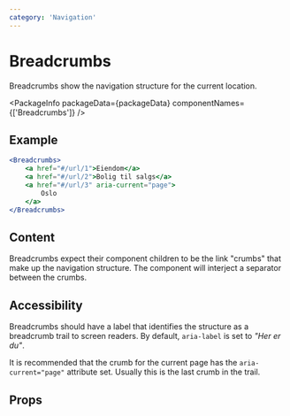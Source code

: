```yaml
---
category: 'Navigation'
---
```



# Breadcrumbs

Breadcrumbs show the navigation structure for the current location.

<PackageInfo packageData={packageData} componentNames={['Breadcrumbs']} />

## Example

```jsx example
<Breadcrumbs>
    <a href="#/url/1">Eiendom</a>
    <a href="#/url/2">Bolig til salgs</a>
    <a href="#/url/3" aria-current="page">
        Oslo
    </a>
</Breadcrumbs>
```

## Content

Breadcrumbs expect their component children to be the link "crumbs" that make up
the navigation structure. The component will interject a separator between the
crumbs.

## Accessibility

Breadcrumbs should have a label that identifies the structure as a breadcrumb
trail to screen readers. By default, `aria-label` is set to <em>"Her er
du"</em>.

It is recommended that the crumb for the current page has the `aria-current="page"`
attribute set. Usually this is the last crumb in the trail.

## Props

```props packages/breadcrumbs/src/component.tsx

```
